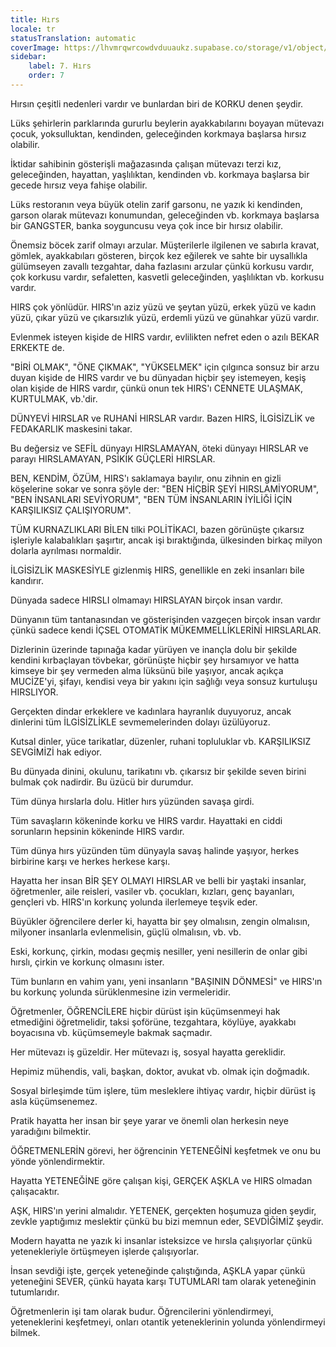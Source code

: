 ```yaml
---
title: Hırs
locale: tr
statusTranslation: automatic
coverImage: https://lhvmrqwrcowdvduuaukz.supabase.co/storage/v1/object/public/strapi-uploads/small_cover-educacion-fundamental.webp-2d51a7828a2b1309555be27f7e2a61a0.webp
sidebar:
    label: 7. Hırs
    order: 7
---
```

Hırsın çeşitli nedenleri vardır ve bunlardan biri de KORKU denen şeydir.

Lüks şehirlerin parklarında gururlu beylerin ayakkabılarını boyayan mütevazı çocuk, yoksulluktan, kendinden, geleceğinden korkmaya başlarsa hırsız olabilir.

İktidar sahibinin gösterişli mağazasında çalışan mütevazı terzi kız, geleceğinden, hayattan, yaşlılıktan, kendinden vb. korkmaya başlarsa bir gecede hırsız veya fahişe olabilir.

Lüks restoranın veya büyük otelin zarif garsonu, ne yazık ki kendinden, garson olarak mütevazı konumundan, geleceğinden vb. korkmaya başlarsa bir GANGSTER, banka soyguncusu veya çok ince bir hırsız olabilir.

Önemsiz böcek zarif olmayı arzular. Müşterilerle ilgilenen ve sabırla kravat, gömlek, ayakkabıları gösteren, birçok kez eğilerek ve sahte bir uysallıkla gülümseyen zavallı tezgahtar, daha fazlasını arzular çünkü korkusu vardır, çok korkusu vardır, sefaletten, kasvetli geleceğinden, yaşlılıktan vb. korkusu vardır.

HIRS çok yönlüdür. HIRS'ın aziz yüzü ve şeytan yüzü, erkek yüzü ve kadın yüzü, çıkar yüzü ve çıkarsızlık yüzü, erdemli yüzü ve günahkar yüzü vardır.

Evlenmek isteyen kişide de HIRS vardır, evlilikten nefret eden o azılı BEKAR ERKEKTE de.

"BİRİ OLMAK", "ÖNE ÇIKMAK", "YÜKSELMEK" için çılgınca sonsuz bir arzu duyan kişide de HIRS vardır ve bu dünyadan hiçbir şey istemeyen, keşiş olan kişide de HIRS vardır, çünkü onun tek HIRS'ı CENNETE ULAŞMAK, KURTULMAK, vb.'dir.

DÜNYEVİ HIRSLAR ve RUHANİ HIRSLAR vardır. Bazen HIRS, İLGİSİZLİK ve FEDAKARLIK maskesini takar.

Bu değersiz ve SEFİL dünyayı HIRSLAMAYAN, öteki dünyayı HIRSLAR ve parayı HIRSLAMAYAN, PSİKİK GÜÇLERİ HIRSLAR.

BEN, KENDİM, ÖZÜM, HIRS'ı saklamaya bayılır, onu zihnin en gizli köşelerine sokar ve sonra şöyle der: "BEN HİÇBİR ŞEYİ HIRSLAMİYORUM", "BEN İNSANLARI SEVİYORUM", "BEN TÜM İNSANLARIN İYİLİĞİ İÇİN KARŞILIKSIZ ÇALIŞIYORUM".

TÜM KURNAZLIKLARI BİLEN tilki POLİTİKACI, bazen görünüşte çıkarsız işleriyle kalabalıkları şaşırtır, ancak işi bıraktığında, ülkesinden birkaç milyon dolarla ayrılması normaldir.

İLGİSİZLİK MASKESİYLE gizlenmiş HIRS, genellikle en zeki insanları bile kandırır.

Dünyada sadece HIRSLI olmamayı HIRSLAYAN birçok insan vardır.

Dünyanın tüm tantanasından ve gösterişinden vazgeçen birçok insan vardır çünkü sadece kendi İÇSEL OTOMATİK MÜKEMMELLİKLERİNİ HIRSLARLAR.

Dizlerinin üzerinde tapınağa kadar yürüyen ve inançla dolu bir şekilde kendini kırbaçlayan tövbekar, görünüşte hiçbir şey hırsamıyor ve hatta kimseye bir şey vermeden alma lüksünü bile yaşıyor, ancak açıkça MUCİZE'yi, şifayı, kendisi veya bir yakını için sağlığı veya sonsuz kurtuluşu HIRSLIYOR.

Gerçekten dindar erkeklere ve kadınlara hayranlık duyuyoruz, ancak dinlerini tüm İLGİSİZLİKLE sevmemelerinden dolayı üzülüyoruz.

Kutsal dinler, yüce tarikatlar, düzenler, ruhani topluluklar vb. KARŞILIKSIZ SEVGİMİZİ hak ediyor.

Bu dünyada dinini, okulunu, tarikatını vb. çıkarsız bir şekilde seven birini bulmak çok nadirdir. Bu üzücü bir durumdur.

Tüm dünya hırslarla dolu. Hitler hırs yüzünden savaşa girdi.

Tüm savaşların kökeninde korku ve HIRS vardır. Hayattaki en ciddi sorunların hepsinin kökeninde HIRS vardır.

Tüm dünya hırs yüzünden tüm dünyayla savaş halinde yaşıyor, herkes birbirine karşı ve herkes herkese karşı.

Hayatta her insan BİR ŞEY OLMAYI HIRSLAR ve belli bir yaştaki insanlar, öğretmenler, aile reisleri, vasiler vb. çocukları, kızları, genç bayanları, gençleri vb. HIRS'ın korkunç yolunda ilerlemeye teşvik eder.

Büyükler öğrencilere derler ki, hayatta bir şey olmalısın, zengin olmalısın, milyoner insanlarla evlenmelisin, güçlü olmalısın, vb. vb.

Eski, korkunç, çirkin, modası geçmiş nesiller, yeni nesillerin de onlar gibi hırslı, çirkin ve korkunç olmasını ister.

Tüm bunların en vahim yanı, yeni insanların "BAŞININ DÖNMESİ" ve HIRS'ın bu korkunç yolunda sürüklenmesine izin vermeleridir.

Öğretmenler, ÖĞRENCİLERE hiçbir dürüst işin küçümsenmeyi hak etmediğini öğretmelidir, taksi şoförüne, tezgahtara, köylüye, ayakkabı boyacısına vb. küçümsemeyle bakmak saçmadır.

Her mütevazı iş güzeldir. Her mütevazı iş, sosyal hayatta gereklidir.

Hepimiz mühendis, vali, başkan, doktor, avukat vb. olmak için doğmadık.

Sosyal birleşimde tüm işlere, tüm mesleklere ihtiyaç vardır, hiçbir dürüst iş asla küçümsenemez.

Pratik hayatta her insan bir şeye yarar ve önemli olan herkesin neye yaradığını bilmektir.

ÖĞRETMENLERİN görevi, her öğrencinin YETENEĞİNİ keşfetmek ve onu bu yönde yönlendirmektir.

Hayatta YETENEĞİNE göre çalışan kişi, GERÇEK AŞKLA ve HIRS olmadan çalışacaktır.

AŞK, HIRS'ın yerini almalıdır. YETENEK, gerçekten hoşumuza giden şeydir, zevkle yaptığımız meslektir çünkü bu bizi memnun eder, SEVDİĞİMİZ şeydir.

Modern hayatta ne yazık ki insanlar isteksizce ve hırsla çalışıyorlar çünkü yetenekleriyle örtüşmeyen işlerde çalışıyorlar.

İnsan sevdiği işte, gerçek yeteneğinde çalıştığında, AŞKLA yapar çünkü yeteneğini SEVER, çünkü hayata karşı TUTUMLARI tam olarak yeteneğinin tutumlarıdır.

Öğretmenlerin işi tam olarak budur. Öğrencilerini yönlendirmeyi, yeteneklerini keşfetmeyi, onları otantik yeteneklerinin yolunda yönlendirmeyi bilmek.

